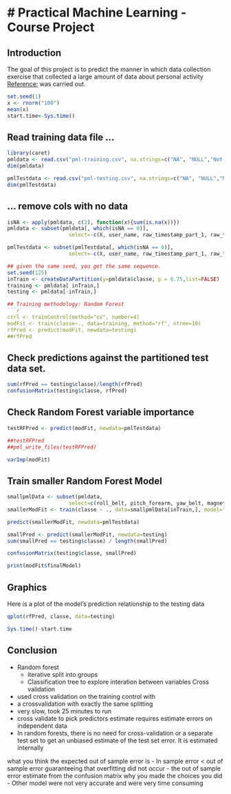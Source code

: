 # Practical Machine Learning - Course Project
=============================================

## Introduction

The goal of this project is to predict the manner in which data collection exercise
that collected a large amount of data about personal activity  [Reference:](http://groupware.les.inf.puc-rio.br/har)
was carried out. 

```r
set.seed(1)
x <- rnorm("100")
mean(x)
start.time<-Sys.time() 
```

## Read training data file ...
```r
library(caret)
pmldata <- read.csv("pml-training.csv", na.strings=c("NA", "NULL","Not Available",""))
dim(pmldata)

pmlTestdata <- read.csv("pml-testing.csv", na.strings=c("NA", "NULL","Not Available",""))
dim(pmlTestdata)
```

## ... remove cols with no data
```r

isNA <- apply(pmldata, c(2), function(x){sum(is.na(x))})
pmldata <- subset(pmldata[, which(isNA == 0)], 
                    select=-c(X, user_name, raw_timestamp_part_1, raw_timestamp_part_2, cvtd_timestamp, new_window, num_window))

pmlTestdata <- subset(pmlTestdata[, which(isNA == 0)], 
                    select=-c(X, user_name, raw_timestamp_part_1, raw_timestamp_part_2, cvtd_timestamp, new_window, num_window))

## given the same seed, you get the same sequence.
set.seed(125) 
inTrain <- createDataPartition(y=pmldata$classe, p = 0.75,list=FALSE)
training <- pmldata[ inTrain,]
testing <- pmldata[-inTrain,]

## Training methodology: Random Forest
```r
ctrl <- trainControl(method="cv", number=4)
modFit <- train(classe~., data=training, method="rf", ntree=10)
rfPred <- predict(modFit, newdata=testing)
##rfPred
```

## Check predictions against the partitioned test data set.
```r
sum(rfPred == testing$classe)/length(rfPred)
confusionMatrix(testing$classe, rfPred)
```


## Check Random Forest variable importance
```r
testRFPred <- predict(modFit, newdata=pmlTestdata)

##testRFPred
##pml_write_files(testRFPred)

varImp(modFit)
```

## Train smaller Random Forest Model
```r

smallpmlData <- subset(pmldata, 
                    select=c(roll_belt, pitch_forearm, yaw_belt, magnet_dumbbell_y, pitch_belt, magnet_dumbbell_z, roll_forearm, accel_dumbbell_y, roll_dumbbell, magnet_dumbbell_x,classe))
smallerModFit <- train(classe ~ ., data=smallpmlData[inTrain,], model="rf", ntree=10)

predict(smallerModFit, newdata=pmlTestdata)

smallPred <- predict(smallerModFit, newdata=testing)
sum(smallPred == testing$classe) / length(smallPred)

confusionMatrix(testing$classe, smallPred)

print(modFit$finalModel)


```

## Graphics
Here is a plot of the model's prediction relationship to the testing data
```r
qplot(rfPred, classe, data=testing)
```

```r
Sys.time()-start.time      
```

## Conclusion
- Random forest
  - iterative split into groups
  - Classification tree to explore interation between variables
Cross validation
- used cross validation on the training control with 
- a crossvalidation with exactly the same splitting 
- very slow, took 25 minutes to run
- cross validate to pick predictors estimate requires estimate errors on independent data
- In random forests, there is no need for cross-validation or a separate test 
set to get an unbiased estimate of the test set error. It is estimated internally

what you think the expected out of sample error is
- In sample error < out of sample error guaranteeing that overfitting did not occur
- the out of sample error estimate from the confusion matrix
why you made the choices you did
- Other model were not very accurate and were very time consuming
